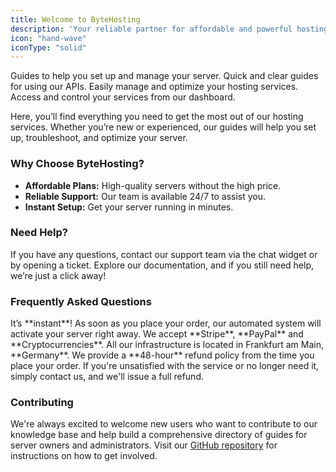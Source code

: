 ```yaml
---
title: Welcome to ByteHosting
description: 'Your reliable partner for affordable and powerful hosting solutions.'
icon: "hand-wave"
iconType: "solid"
---
```


<CardGroup cols={2}>
  <Card
    title="Tutorials"
    icon="list"
    href="https://mintlify.com/docs/settings/global"
  >
    Guides to help you set up and manage your server.
  </Card>
  <Card
    title="API Documentation"
    icon="code"
    href="https://mintlify.com/docs/api-playground/openapi"
  >
    Quick and clear guides for using our APIs.
  </Card>
  <Card
    title="Service Management"
    icon="screwdriver-wrench"
    href="https://mintlify.com/docs/components/accordion"
  >
    Easily manage and optimize your hosting services.
  </Card>
  <Card
    title="Management Dashboard"
    icon="laptop-code"
    href="https://mintlify.com/customers"
  >
    Access and control your services from our dashboard.
  </Card>
</CardGroup>

Here, you’ll find everything you need to get the most out of our hosting services. Whether you’re new or experienced, our guides will help you set up, troubleshoot, and optimize your server.

### Why Choose ByteHosting?

- **Affordable Plans:** High-quality servers without the high price.
- **Reliable Support:** Our team is available 24/7 to assist you.
- **Instant Setup:** Get your server running in minutes.

### Need Help?
If you have any questions, contact our support team via the chat widget or by opening a ticket.
Explore our documentation, and if you still need help, we’re just a click away!

### Frequently Asked Questions

<AccordionGroup>
  <Accordion title="How long does setup take?">
    It’s **instant**! As soon as you place your order, our automated system will activate your server right away.
  </Accordion>
  <Accordion title="What payments methods are available?">
    We accept **Stripe**, **PayPal** and **Cryptocurrencies**.

  </Accordion>
  <Accordion title="What locations are available?">
    All our infrastructure is located in Frankfurt am Main, **Germany**.
  </Accordion>
    <Accordion title="What is your refund policy?">
    We provide a **48-hour** refund policy from the time you place your order. If you're unsatisfied with the service or no longer need it, simply contact us, and we'll issue a full refund.
  </Accordion>
</AccordionGroup>

### Contributing
We're always excited to welcome new users who want to contribute to our knowledge base and help build a comprehensive directory of guides for server owners and administrators. Visit our [GitHub repository](https://github.com/zetlex/docs) for instructions on how to get involved.